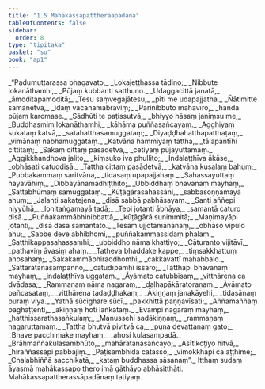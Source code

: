 ```yaml
---
title: "1.5 Mahākassapattheraapadāna"
tableOfContents: false
sidebar:
  order: 8
type: "tipitaka"
basket: "su"
book: "ap1"
---
```



<DynamicBreadcrumb />

<Division number="398" book="ap1">

<Paragraph number="409" type="verses" book="ap1">
_“Padumuttarassa bhagavato,_  
_Lokajeṭṭhassa tādino;_  
_Nibbute lokanāthamhi,_  
_Pūjaṃ kubbanti satthuno._  

</Paragraph>

</Division>
<Division number="399" book="ap1">

<Paragraph number="410" type="verses" book="ap1">
_Udaggacittā janatā,_  
_āmoditapamoditā;_  
_Tesu saṃvegajātesu,_  
_pīti me udapajjatha._  

</Paragraph>

</Division>
<Division number="400" book="ap1">

<Paragraph number="411" type="verses" book="ap1">
_Ñātimitte samānetvā,_  
_idaṃ vacanamabraviṃ;_  
_Parinibbuto mahāvīro,_  
_handa pūjaṃ karomase._  

</Paragraph>

</Division>
<Division number="401" book="ap1">

<Paragraph number="412" type="verses" book="ap1">
_Sādhūti te paṭissutvā,_  
_bhiyyo hāsaṃ janiṃsu me;_  
_Buddhasmiṃ lokanāthamhi,_  
_kāhāma puññasañcayaṃ._  

</Paragraph>

</Division>
<Division number="402" book="ap1">

<Paragraph number="413" type="verses" book="ap1">
_Agghiyaṃ sukataṃ katvā,_  
_satahatthasamuggataṃ;_  
_Diyaḍḍhahatthapatthaṭaṃ,_  
_vimānaṃ nabhamuggataṃ._  

</Paragraph>

</Division>
<Division number="403" book="ap1">

<Paragraph number="414" type="verses" book="ap1">
_Katvāna hammiyaṃ tattha,_  
_tālapantīhi cittitaṃ;_  
_Sakaṃ cittaṃ pasādetvā,_  
_cetiyaṃ pūjayuttamaṃ._  

</Paragraph>

</Division>
<Division number="404" book="ap1">

<Paragraph number="415" type="verses" book="ap1">
_Aggikkhandhova jalito,_  
_kiṃsuko iva phullito;_  
_Indalaṭṭhīva ākāse,_  
_obhāsati catuddisā._  

</Paragraph>

</Division>
<Division number="405" book="ap1">

<Paragraph number="416" type="verses" book="ap1">
_Tattha cittaṃ pasādetvā,_  
_katvāna kusalaṃ bahuṃ;_  
_Pubbakammaṃ saritvāna,_  
_tidasaṃ upapajjahaṃ._  

</Paragraph>

</Division>
<Division number="406" book="ap1">

<Paragraph number="417" type="verses" book="ap1">
_Sahassayuttaṃ hayavāhiṃ,_  
_Dibbayānamadhiṭṭhito;_  
_Ubbiddhaṃ bhavanaṃ mayhaṃ,_  
_Sattabhūmaṃ samuggataṃ._  

</Paragraph>

</Division>
<Division number="407" book="ap1">

<Paragraph number="418" type="verses" book="ap1">
_Kūṭāgārasahassāni,_  
_sabbasoṇṇamayā ahuṃ;_  
_Jalanti sakatejena,_  
_disā sabbā pabhāsayaṃ._  

</Paragraph>

</Division>
<Division number="408" book="ap1">

<Paragraph number="419" type="verses" book="ap1">
_Santi aññepi niyyūhā,_  
_lohitaṅgamayā tadā;_  
_Tepi jotanti ābhāya,_  
_samantā caturo disā._  

</Paragraph>

</Division>
<Division number="409" book="ap1">

<Paragraph number="420" type="verses" book="ap1">
_Puññakammābhinibbattā,_  
_kūṭāgārā sunimmitā;_  
_Maṇimayāpi jotanti,_  
_disā dasa samantato._  

</Paragraph>

</Division>
<Division number="410" book="ap1">

<Paragraph number="421" type="verses" book="ap1">
_Tesaṃ ujjotamānānaṃ,_  
_obhāso vipulo ahu;_  
_Sabbe deve abhibhomi,_  
_puññakammassidaṃ phalaṃ._  

</Paragraph>

</Division>
<Division number="411" book="ap1">

<Paragraph number="422" type="verses" book="ap1">
_Saṭṭhikappasahassamhi,_  
_ubbiddho nāma khattiyo;_  
_Cāturanto vijitāvī,_  
_pathaviṃ āvasiṃ ahaṃ._  

</Paragraph>

</Division>
<Division number="412" book="ap1">

<Paragraph number="423" type="verses" book="ap1">
_Tatheva bhaddake kappe,_  
_tiṃsakkhattuṃ ahosahaṃ;_  
_Sakakammābhiraddhomhi,_  
_cakkavattī mahabbalo._  

</Paragraph>

</Division>
<Division number="413" book="ap1">

<Paragraph number="424" type="verses" book="ap1">
_Sattaratanasampanno,_  
_catudīpamhi issaro;_  
_Tatthāpi bhavanaṃ mayhaṃ,_  
_indalaṭṭhīva uggataṃ._  

</Paragraph>

</Division>
<Division number="414" book="ap1">

<Paragraph number="425" type="verses" book="ap1">
_Āyāmato catubbīsaṃ,_  
_vitthārena ca dvādasa;_  
_Rammaṇaṃ nāma nagaraṃ,_  
_daḷhapākāratoraṇaṃ._  

</Paragraph>

</Division>
<Division number="415" book="ap1">

<Paragraph number="426" type="verses" book="ap1">
_Āyāmato pañcasataṃ,_  
_vitthārena tadaḍḍhakaṃ;_  
_Ākiṇṇaṃ janakāyehi,_  
_tidasānaṃ puraṃ viya._  

</Paragraph>

</Division>
<Division number="416" book="ap1">

<Paragraph number="427" type="verses" book="ap1">
_Yathā sūcighare sūcī,_  
_pakkhittā paṇṇavīsati;_  
_Aññamaññaṃ paghaṭṭenti,_  
_ākiṇṇaṃ hoti laṅkataṃ._  

</Paragraph>

</Division>
<Division number="417" book="ap1">

<Paragraph number="428" type="verses" book="ap1">
_Evampi nagaraṃ mayhaṃ,_  
_hatthissarathasaṅkulaṃ;_  
_Manussehi sadākiṇṇaṃ,_  
_rammaṇaṃ nagaruttamaṃ._  

</Paragraph>

</Division>
<Division number="418" book="ap1">

<Paragraph number="429" type="verses" book="ap1">
_Tattha bhutvā pivitvā ca,_  
_puna devattanaṃ gato;_  
_Bhave pacchimake mayhaṃ,_  
_ahosi kulasampadā._  

</Paragraph>

</Division>
<Division number="419" book="ap1">

<Paragraph number="430" type="verses" book="ap1">
_Brāhmaññakulasambhūto,_  
_mahāratanasañcayo;_  
_Asītikoṭiyo hitvā,_  
_hiraññassāpi pabbajiṃ._  

</Paragraph>

</Division>
<Division number="420" book="ap1">

<Paragraph number="431" type="verses" book="ap1">
_Paṭisambhidā catasso,_  
_vimokkhāpi ca aṭṭhime;_  
_Chaḷabhiññā sacchikatā,_  
_kataṃ buddhassa sāsanaṃ”._  

</Paragraph>

<Paragraph number="432" book="ap1">
Itthaṃ sudaṃ āyasmā mahākassapo thero imā gāthāyo abhāsitthāti.

</Paragraph>
</Division>

<Paragraph number="433" type="center" book="ap1">
Mahākassapattherassāpadānaṃ tatiyaṃ.
</Paragraph>